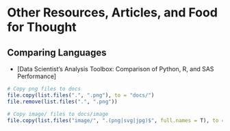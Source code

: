 # Other Resources, Articles, and Food for Thought

## Comparing Languages

- [Data Scientist’s Analysis Toolbox: Comparison of Python, R, and SAS Performance]



```r
# Copy png files to docs
file.copy(list.files(".", ".png"), to = "docs/")
file.remove(list.files(".", ".png"))

# Copy image/ files to docs/image
file.copy(list.files("image/", ".(png|svg|jpg)$", full.names = T), to = "docs/image/", overwrite = T)
```
